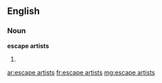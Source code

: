 ==English==

===Noun===
'''escape artists'''

# {{plural of|escape artist}}

[[ar:escape artists]]
[[fr:escape artists]]
[[mg:escape artists]]